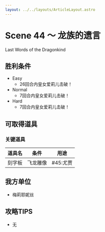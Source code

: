 ```yaml
---
layout: ../../layouts/ArticleLayout.astro
---
```

# Scene 44 ～ 龙族的遗言  

Last Words of the Dragonkind

## 胜利条件 

- Easy
  - 26回合内皇女爱莉儿击破！
- Normal
  - 7回合内皇女爱莉儿击破！
- Hard
  - 7回合内皇女爱莉儿击破！

## 可取得道具 

### 关键道具

|道具名|条件|用途|
|---|---|---|
|刻字板|飞龙雕像|#45:尤贾|

## 我方单位 

- 梅莉耶妮丝

## 攻略TIPS 

- 无
